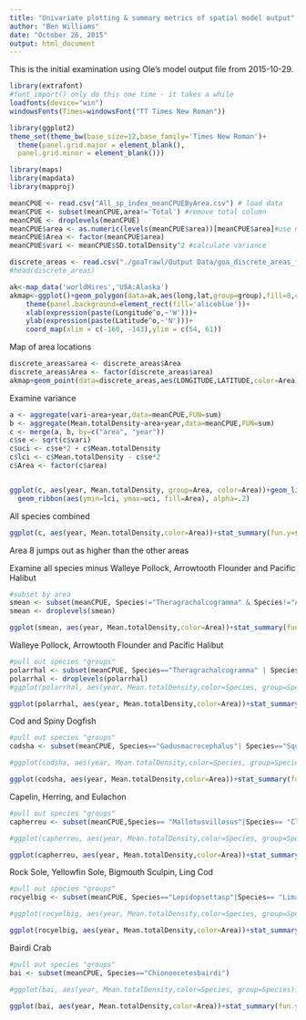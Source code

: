 ```yaml
---
title: "Univariate plotting & summary metrics of spatial model output"
author: "Ben Williams"
date: "October 26, 2015"
output: html_document
---
```

This is the initial examination using Ole's model output file from 2015-10-29.

```r
library(extrafont)
#font_import() only do this one time - it takes a while
loadfonts(device="win")
windowsFonts(Times=windowsFont("TT Times New Roman"))

library(ggplot2)
theme_set(theme_bw(base_size=12,base_family='Times New Roman')+ 
  theme(panel.grid.major = element_blank(),
  panel.grid.minor = element_blank()))

library(maps)
library(mapdata)
library(mapproj)
```

```r
meanCPUE <- read.csv("All_sp_index_meanCPUEByArea.csv") # load data
meanCPUE <- subset(meanCPUE,area!='Total') #remove total column
meanCPUE <- droplevels(meanCPUE) 
meanCPUE$area <- as.numeric(levels(meanCPUE$area))[meanCPUE$area]#use numeric/factor conventions
meanCPUE$Area <- factor(meanCPUE$area)
meanCPUE$vari <- meanCPUE$SD.totalDensity^2 #calculate variance

discrete_areas <- read.csv("./goaTrawl/Output Data/goa_discrete_areas_for_comparison(50_to_150m).csv")
#head(discrete_areas)
```

```r
ak<-map_data('worldHires','USA:Alaska')
akmap<-ggplot()+geom_polygon(data=ak,aes(long,lat,group=group),fill=8,color="black")+
    theme(panel.background=element_rect(fill='aliceblue'))+
    xlab(expression(paste(Longitude^o,~'W')))+
    ylab(expression(paste(Latitude^o,~'N')))+
    coord_map(xlim = c(-160, -143),ylim = c(54, 61))
```

Map of area locations

```r
discrete_areas$area <- discrete_areas$Area
discrete_areas$Area <- factor(discrete_areas$area)
akmap+geom_point(data=discrete_areas,aes(LONGITUDE,LATITUDE,color=Area))
```


Examine variance 

```r
a <- aggregate(vari~area+year,data=meanCPUE,FUN=sum)
b <- aggregate(Mean.totalDensity~area+year,data=meanCPUE,FUN=sum)
c <- merge(a, b, by=c("area", "year"))
c$se <- sqrt(c$vari)
c$uci <- c$se*2 + c$Mean.totalDensity
c$lci <- c$Mean.totalDensity - c$se*2
c$Area <- factor(c$area)


ggplot(c, aes(year, Mean.totalDensity, group=Area, color=Area))+geom_line()+
  geom_ribbon(aes(ymin=lci, ymax=uci, fill=Area), alpha=.2)
```

All species combined

```r
ggplot(c, aes(year, Mean.totalDensity,color=Area))+stat_summary(fun.y=sum, geom="line")
```

Area 8 jumps out as higher than the other areas


Examine all species minus Walleye Pollock, Arrowtooth Flounder and Pacific Halibut

```r
#subset by area
smean <- subset(meanCPUE, Species!="Theragrachalcogramma" & Species!="Atheresthesstomias"& Species!="Hippoglossoideselassodon")
smean <- droplevels(smean)

ggplot(smean, aes(year, Mean.totalDensity,color=Area))+stat_summary(fun.y=sum, geom="line")
```

Walleye Pollock, Arrowtooth Flounder and Pacific Halibut

```r
#pull out species "groups"
polarrhal <- subset(meanCPUE, Species=="Theragrachalcogramma" | Species== "Atheresthesstomias" | Species!="Hippoglossoideselassodon" )
polarrhal <- droplevels(polarrhal)
#ggplot(polarrhal, aes(year, Mean.totalDensity,color=Species, group=Species))+geom_point()+geom_line()+facet_wrap(~area, ncol=1, scales="free")

ggplot(polarrhal, aes(year, Mean.totalDensity,color=Area))+stat_summary(fun.y=sum, geom="line")
```


Cod and Spiny Dogfish

```r
#pull out species "groups"
codsha <- subset(meanCPUE, Species=="Gadusmacrocephalus"| Species=="Squalusacanthias")

#ggplot(codsha, aes(year, Mean.totalDensity,color=Species, group=Species))+geom_point()+geom_line()+facet_wrap(~area, ncol=1, scales="free")

ggplot(codsha, aes(year, Mean.totalDensity,color=Area))+stat_summary(fun.y=sum, geom="line")
```


Capelin, Herring, and Eulachon

```r
#pull out species "groups"
capherreu <- subset(meanCPUE,Species== "Mallotusvillosus"|Species== "Clupeapallasi" | Species=="Thaleichthyspacificus")

#ggplot(capherreu, aes(year, Mean.totalDensity,color=Species, group=Species))+geom_point()+geom_line()+facet_wrap(~area, ncol=1, scales="free")

ggplot(capherreu, aes(year, Mean.totalDensity,color=Area))+stat_summary(fun.y=sum, geom="line")
```


Rock Sole, Yellowfin Sole, Bigmouth Sculpin, Ling Cod

```r
#pull out species "groups"
rocyelbig <- subset(meanCPUE, Species=="Lepidopsettasp"|Species== "Limandaaspera"|Species== "Hemitripterusbolini" | Species == "Ophiodonelongatus" |Species =="Dasycottussetiger" | Species=="Hemilepidotus Jordani")

#ggplot(rocyelbig, aes(year, Mean.totalDensity,color=Species, group=Species))+geom_point()+geom_line()+facet_wrap(~area, ncol=1, scales="free")

ggplot(rocyelbig, aes(year, Mean.totalDensity,color=Area))+stat_summary(fun.y=sum, geom="line")
```

Bairdi Crab

```r
#pull out species "groups"
bai <- subset(meanCPUE, Species=="Chionoecetesbairdi")

#ggplot(bai, aes(year, Mean.totalDensity,color=Species, group=Species))+geom_point()+geom_line()+facet_wrap(~area, ncol=1, scales="free")

ggplot(bai, aes(year, Mean.totalDensity,color=Area))+stat_summary(fun.y=sum, geom="line")
```
